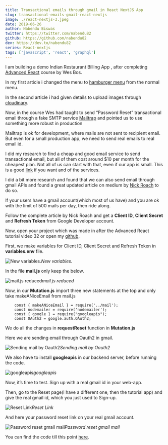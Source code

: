 ```yaml
---
title: Transactional emails through gmail in React NextJS App
slug: transactional-emails-gmail-react-nextjs
image: ./react-nextjs-3.jpeg
date: 2019-06-26
author: Nabendu Biswas
twitter: https://twitter.com/nabendu82
github: https://github.com/nabendu82
dev: https://dev.to/nabendu82
series: React-nextjs
tags: ['javascript', 'react', 'graphql']
---
```


I am building a demo Indian Restaurant Billing App , after completing [Advanced React](https://advancedreact.com/) course by Wes Bos.

In my first article i changed the menu to [hamburger menu](https://thewebdev.tech/hamburger-menu-react-nextjs) from the normal menu.

In the second article i had given details to upload images through [cloudinary](https://thewebdev.tech/cloudinary-image-management-react-nextjs).

Now, in the course Wes had taught to send “Password Reset” transactional email through a fake SMTP service [Mailtrap](https://mailtrap.io/) and pointed us to use something more robust in production

Mailtrap is ok for development, where mails are not sent to recipient email. But even for a small production app, we need to send real emails to real email id.

I did my research to find a cheap and good email service to send transactional email, but all of them cost around $10 per month for the cheapest plan. Not all of us can start with that, even if our app is small. This is a good [link](https://quickemailverification.com/blog/top-transactional-email-services-compared/) if you want and of the services.

I did a bit more research and found that we can also send email through gmail APIs and found a great updated article on medium by [Nick Roach](https://medium.com/@nickroach_50526/sending-emails-with-node-js-using-smtp-gmail-and-oauth2-316fe9c790a1) to do so.

If your users have a gmail account(which most of us have) and you are ok with the limit of 500 mails per day, then ride along.

Follow the complete article by Nick Roach and get a **Client ID**, **Client Secret** and **Refresh Token** from Google Developer account.

Now, open your project which was made in after the Advanced React tutorial video 32 or open my [github](https://github.com/nabendu82/BillingRestro/tree/9b65463cc69d5c32e78cc2d06c9301c55f9613e2).

First, we make variables for Client ID, Client Secret and Refresh Token in **variables.env** file.

![New variables.](https://res.cloudinary.com/dxkxvfo2o/image/upload/v1590254513/ReactNextJS/3/1_rdrxu6.png)*New variables.*

In the file **mail.js** only keep the below.

![mail.js reduced](https://res.cloudinary.com/dxkxvfo2o/image/upload/v1590254513/ReactNextJS/3/2_asz2r3.png)*mail.js reduced*

Now, in our **Mutation.js** import three new statements at the top and only take makeANiceEmail from mail.js

<div className={styles.code__block}>

```
    const { makeANiceEmail } = require('../mail');
    const nodemailer = require('nodemailer');
    const { google } = require("googleapis");
    const OAuth2 = google.auth.OAuth2;
```

</div>

We do all the changes in **requestReset** function in **Mutation.js**

Here we are sending email through Oauth2 in gmail.

![Sending mail by Oauth2](https://res.cloudinary.com/dxkxvfo2o/image/upload/v1590254513/ReactNextJS/3/3_z9t8j3.png)*Sending mail by Oauth2*

We also have to install **googleapis** in our backend server, before running the code.

![googleapis](https://res.cloudinary.com/dxkxvfo2o/image/upload/v1590254512/ReactNextJS/3/4_k6nzec.png)*googleapis*

Now, it’s time to test. Sign up with a real gmail id in your web-app.

Then, go to the Reset page(I have a different one, then the tutorial app) and give the real gmail id, which you just used to Sign-up.

![Reset Link](https://res.cloudinary.com/dxkxvfo2o/image/upload/v1590254513/ReactNextJS/3/5_gktqku.png)*Reset Link*

And here your password reset link on your real gmail account.

![Password reset gmail mail](https://res.cloudinary.com/dxkxvfo2o/image/upload/v1590254512/ReactNextJS/3/6_zkwmlw.png)*Password reset gmail mail*

You can find the code till this point [here](https://github.com/nabendu82/BillingRestro/tree/e126a6515cf05755d855b178301b7290159bae1e).
